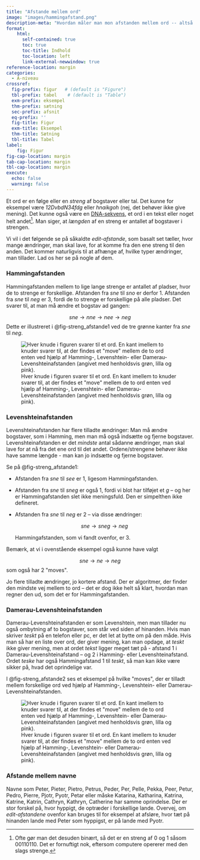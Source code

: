 ```yaml
---
title: "Afstande mellem ord"
image: "images/hammingafstand.png"
description-meta: "Hvordan måler man mon afstanden mellem ord -- altså sådan helt generelt?"
format:
    html: 
      self-contained: true
      toc: true
      toc-title: Indhold
      toc-location: left
      link-external-newwindow: true
reference-location: margin
categories:
  - A-niveau
crossref:
  fig-prefix: figur   # (default is "Figure")
  tbl-prefix: tabel    # (default is "Table")
  exm-prefix: eksempel
  thm-prefix: sætning
  sec-prefix: afsnit
  eq-prefix: ''
  fig-title: Figur
  exm-title: Eksempel
  thm-title: Sætning
  tbl-title: Tabel
label:
    fig: Figur
fig-cap-location: margin
tab-cap-location: margin
tbl-cap-location: margin
execute:
  echo: false
  warning: false
---
```


Et ord er en følge eller en *streng* af bogstaver eller tal. Det kunne for eksempel være *12DvbdN34fdg* eller *hnaikgoh* (nej, det behøver ikke give mening). Det kunne også være en [DNA-sekvens](AfstandeMellemDNA.qmd), et ord i en tekst eller noget helt andet[^1]. Man siger, at *længden* af en streng er antallet af bogstaver i strengen. 

Vi vil i det følgende se på såkaldte *edit-afstande*, som basalt set tæller, hvor mange ændringer, man skal lave, for at komme fra den ene streng til den anden.
Det kommer naturligvis til at afhænge af, hvilke typer ændringer, man tillader. Lad os her se på nogle af dem.

### Hammingafstanden
Hammingafstanden mellem to lige lange strenge er antallet af pladser, hvor de to strenge er forskellige. Afstanden fra *sne* til *sno* er derfor $1$. Afstanden fra *sne* til *neg* er $3$, fordi de to strenge er forskellige på alle pladser. Det svarer til, at man må ændre et bogstav ad gangen: 

$$ sne \rightarrow nne \rightarrow nee \rightarrow neg$$
Dette er illustreret i @fig-streng_afstande1 ved de tre grønne kanter fra *sne* til *neg*.

![Hver knude i figuren svarer til et ord. En kant imellem to knuder svarer til, at der findes et \"move\" mellem de to ord  enten ved hjælp af Hamming-, Levenshtein- eller Damerau-Levenshteinafstanden (angivet med henholdsvis grøn, lilla og pink).](images/streng_afstande1.png){#fig-streng_afstande1}

### Levenshteinafstanden{#sec-levenshteinafstanden}
Levenshteinafstanden har flere tilladte ændringer: Man må ændre
bogstaver, som i Hamming, men man må også indsætte og fjerne
bogstaver. Levenshteinafstanden er det *mindste* antal sådanne
ændringer, man skal lave for at nå fra det ene ord til det andet.
Ordene/strengene behøver ikke have samme længde - man kan jo
indsætte og fjerne bogstaver.

Se på @fig-streng_afstande1:

- Afstanden fra *sne* til *see* er $1$, ligesom Hammingafstanden.

- Afstanden fra *sne* til *sneg* er også $1$, fordi vi blot har tilføjet et *g* -- og her er Hammingafstanden slet ikke meningsfuld. Den er simpelthen ikke defineret.

- Afstanden fra *sne* til *neg* er $2$ -- via disse ændringer: 
    
    $$sne \rightarrow sneg \rightarrow neg$$ 
    
    Hammingafstanden, som vi fandt ovenfor, er $3$.
    
Bemærk, at vi i ovenstående eksempel også kunne have valgt 
    
$$sne \rightarrow ne \rightarrow neg$$ 
som også har $2$ \"moves\".
    
Jo flere tilladte ændringer, jo kortere afstand. Der er algoritmer,
der finder den mindste vej mellem to ord -- det er dog ikke helt så
klart, hvordan man regner den ud, som det er for Hammingafstanden. 

### Damerau-Levenshteinafstanden
Damerau-Levenshteinafstanden er som Levenshtein, men man tillader nu
også ombytning af to bogstaver, som står ved siden af hinanden. Hvis
man skriver *teskt* på en telefon eller pc, er det let at bytte om på
den måde. Hvis man så har en liste over ord, der giver mening, kan
man opdage, at *teskt* ikke giver mening, men at ordet *tekst* ligger
meget tæt på - afstand $1$ i Damerau-Levenshteinafstand -- og $2$ i Hamming- eller Levenshteinafstand. Ordet *teske* har også Hammingafstand $1$ til *teskt*,
så man kan ikke være sikker på, hvad det oprindelige var.

I @fig-streng_afstande2 ses et eksempel på hvilke \"moves\", der er tilladt mellem forskellige ord ved hjælp af Hamming-, Levenshtein- eller Damerau-Levenshteinafstanden.

![Hver knude i figuren svarer til et ord. En kant imellem to knuder svarer til, at der findes et \"move\" mellem de to ord  enten ved hjælp af Hamming-, Levenshtein- eller Damerau-Levenshteinafstanden (angivet med henholdsvis grøn, lilla og pink).](images/streng_afstande2.png){#fig-streng_afstande2}

### Afstande mellem navne 
Navne som Peter, Pieter, Pietro, Petrus, Peder, Per, Pelle, Pekka, Peer, Petur, Pedro, Pierre, Pjotr, Pyotr, Petar eller måske Katarina, Katharina, Katrina, Katrine, Katrin, Cathryn, Kathryn, Catherine har samme oprindelse. Der er stor forskel på, hvor hyppigt, de optræder i forskellige lande. Overvej, om *edit-afstandene* ovenfor kan bruges til for eksempel at afsløre, hvor tæt på hinanden lande med Peter som hyppigst, er på lande med Pyotr.

[^1]: Ofte gør man det desuden binært, så det er en streng af $0$ og $1$
    såsom $00110110.$ Det er fornuftigt nok, eftersom computere opererer
    med den slags strenge.
